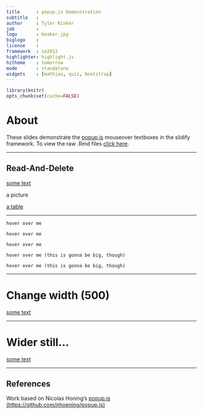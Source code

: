 ```yaml
---
title      : popup.js Demonstration
subtitle   : 
author     : Tyler Rinker
job        : 
logo       : beaker.jpg
biglogo    : 
license    : 
framework  : io2012
highlighter: highlight.js
hitheme    : tomorrow
mode       : standalone
widgets    : [mathjax, quiz, bootstrap]
---
```

```r
library(knitr)
opts_chunk$set(cache=FALSE)
```

# About

These slides demonstrate the [popup.js](https://github.com/nhoening/popup.js) mouseover textboxes in the slidify framework.  To view the raw .Rmd files [click here](https://raw.github.com/trinker/popup_example/master/PRESENTATION/popup_example.Rmd).

---

## Read-And-Delete

<a href="somewhere.html" onmouseover="nhpup.popup('Lorem ipsum dolor sit amet, consetetur sadipscing elitr, sed diam nonumy eirmod tempor invidunt ut labore et dolore magna aliquyam erat, sed diam voluptua. At vero eos et accusam et justo duo dolores et ea rebum. Stet clita kasd gubergren, no sea takimata sanctus est Lorem ipsum dolor sit amet. Lorem ipsum dolor sit amet, consetetur sadipscing elitr, sed diam nonumy eirmod tempor invidunt ut labore et dolore magna aliquyam erat, sed diam voluptua. At vero eos et accusam et justo duo dolores et ea rebum. Stet clita kasd gubergren, no sea takimata sanctus est Lorem ipsum dolor sit amet.');">
	some text
</a>    


<a onmouseover="nhpup.popup('Here, a good friend: &lt;br&gt;&lt;/a&gt;&lt;br/&gt; &lt;img src=&quot;http://images4.wikia.nocookie.net/__cb20101015151248/muppet/images/0/05/Beaker.jpg&quot;&gt;', {'width': 140});">
	a picture
</a>


<a href="somewhere.html" onmouseover="nhpup.popup($('#hidden-table').html(), {'width': 400});">
	a table
</a>


<div style="display:none;" id="hidden-table">
  <table width="400" border="1">
	<tbody>
		<tr>
			<th>Age</th>
		</tr>
		<tr>
			<td>Hans</td>
			<td>22</td>
		</tr>
		<tr>
			<td>Gretchen</td>
			<td>22</td>
		</tr>
	</tbody>
  </table>
</div>

---

<div class="testpup" onmouseover="nhpup.popup('A default popup ...');">
    hover over me
</div>

<div class="testpup" onmouseover="nhpup.popup('This has CSS class pup_class2 ...', {'class': 'pup_class2'});"> 
	hover over me
</div>

<div class="testpup" onmouseover="nhpup.popup('This has CSS class pup_class3 and a distinct width of 400px ...', {'class': 'pup_class3', 'width': 400});"> 
	hover over me
</div>

<div class="testpup" id="rather_wide" onmouseover="nhpup.popup('Lorem ipsum dolor sit amet, consectetur adipiscing elit. Morbi ut arcu magna. Donec lectus turpis, aliquet ut iaculis quis, dignissim sed lacus. Praesent porta mi a lorem ultricies ac pretium ligula ultricies. Sed vitae libero ut tellus scelerisque posuere eu vitae est. Suspendisse convallis nisl ut erat aliquet id pellentesque diam ullamcorper. Proin dapibus placerat erat, ac porttitor lacus tristique sit amet. Nulla nisl purus, sollicitudin vitae egestas at, ultricies vel elit. Praesent feugiat purus et turpis commodo eget ullamcorper enim rhoncus. Curabitur sed nisl et libero interdum mollis a non odio. Fusce libero mauris, lacinia id viverra eget, malesuada sed risus. Sed ut tempus libero.', {'width': 700});"> 
	hover over me (this is gonna be big, though)
</div>

<div class="testpup" id="rather_tall" onmouseover="nhpup.popup('Lorem ipsum dolor sit amet, consectetur adipiscing elit. Morbi ut arcu magna. Donec lectus turpis, aliquet ut iaculis quis, dignissim sed lacus. Praesent porta mi a lorem ultricies ac pretium ligula ultricies. Sed vitae libero ut tellus scelerisque posuere eu vitae est. Suspendisse convallis nisl ut erat aliquet id pellentesque diam ullamcorper. Proin dapibus placerat erat, ac porttitor lacus tristique sit amet. Nulla nisl purus, sollicitudin vitae egestas at, ultricies vel elit. Praesent feugiat purus et turpis commodo eget ullamcorper enim rhoncus. Curabitur sed nisl et libero interdum mollis a non odio. Fusce libero mauris, lacinia id viverra eget, malesuada sed risus. Sed ut tempus libero.', {'width': 300});"> 
	hover over me (this is gonna be big, though)
</div>


---

# Change width (500)

<a href="somewhere.html" onmouseover="nhpup.popup('Lorem ipsum dolor sit amet, consetetur sadipscing elitr, sed diam nonumy eirmod tempor invidunt ut labore et dolore magna aliquyam erat, sed diam voluptua. At vero eos et accusam et justo duo dolores et ea rebum. Stet clita kasd gubergren, no sea takimata sanctus est Lorem ipsum dolor sit amet. Lorem ipsum dolor sit amet, consetetur sadipscing elitr, sed diam nonumy eirmod tempor invidunt ut labore et dolore magna aliquyam erat, sed diam voluptua. At vero eos et accusam et justo duo dolores et ea rebum. Stet clita kasd gubergren, no sea takimata sanctus est Lorem ipsum dolor sit amet.', {'width': 500});">	
	some text
</a>
 

---

# Wider still...

<a href="somewhere.html" onmouseover="nhpup.popup('Lorem ipsum dolor sit amet, consetetur sadipscing elitr, sed diam nonumy eirmod tempor invidunt ut labore et dolore magna aliquyam erat, sed diam voluptua. At vero eos et accusam et justo duo dolores et ea rebum. Stet clita kasd gubergren, no sea takimata sanctus est Lorem ipsum dolor sit amet. Lorem ipsum dolor sit amet, consetetur sadipscing elitr, sed diam nonumy eirmod tempor invidunt ut labore et dolore magna aliquyam erat, sed diam voluptua. At vero eos et accusam et justo duo dolores et ea rebum. Stet clita kasd gubergren, no sea takimata sanctus est Lorem ipsum dolor sit amet.', {'width': 1000});">
	some text
</a>


---


## References

Work based on Nicolas Honing's [popup.js (https://github.com/nhoening/popup.js)](https://github.com/nhoening/popup.js)
